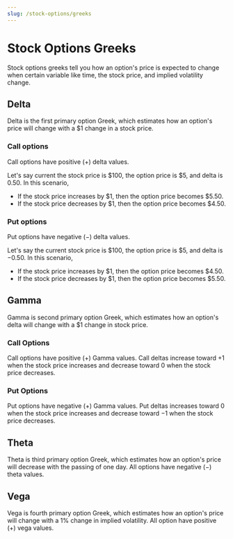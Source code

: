 ```yaml
---
slug: /stock-options/greeks
---
```


# Stock Options Greeks

Stock options greeks tell you how an option's price is expected to change when certain variable like time, the stock price, and implied volatility change.

## Delta

Delta is the first primary option Greek, which estimates how an option's price will change with a \$$1$ change in a stock price.

### Call options 

Call options have positive $(+)$ delta values. 

Let's say current the stock price is \$$100$, the option price is \$$5$, and delta is $0.50$. In this scenario, 

- If the stock price increases by \$$1$, then the option price becomes \$$5.50$.
- If the stock price decreases by \$$1$, then the option price becomes \$$4.50$.	

### Put options 

Put options have negative $(-)$ delta values. 

Let's say the current stock price is \$$100$, the option price is \$$5$, and delta is $-0.50$. In this scenario,

- If the stock price increases by \$$1$, then the option price becomes \$$4.50$.
- If the stock price decreases by \$$1$, then the option price becomes \$$5.50$.	


## Gamma 

Gamma is second primary option Greek, which estimates how an option's delta will change with a $1 change in stock price.


### Call Options 

Call options have positive $(+)$ Gamma values. Call deltas increase toward $+1$ when the stock price increases and decrease toward $0$ when the stock price decreases.


### Put Options

Put options have negative $(+)$ Gamma values. Put deltas increases toward $0$ when the stock price increases and decrease toward $-1$ when the stock price decreases.


## Theta

Theta is third primary option Greek, which estimates how an option's price will decrease with the passing of one day. All options have negative $(-)$ theta values.


## Vega 

Vega is fourth primary option Greek, which estimates how an option's price will change with a $1\%$ change in implied volatility. All option have positive $(+)$ vega values.

